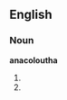 ==English==

===Noun===
'''anacoloutha'''

# {{plural of|anacolouthon}}
# {{alternative spelling of|anacoloutha}}